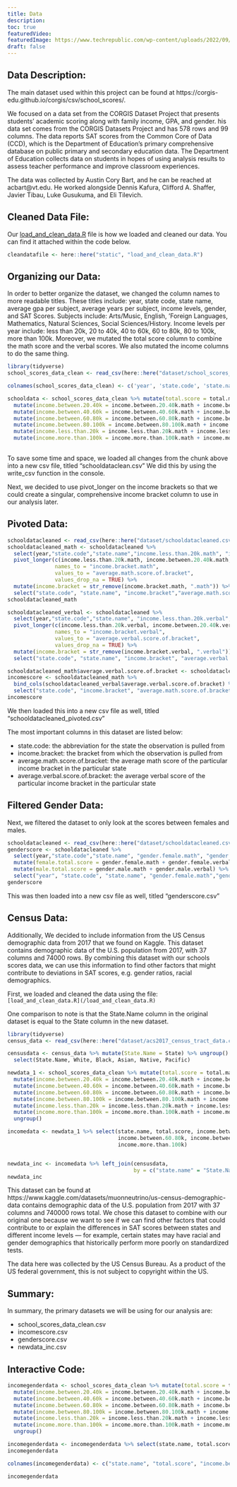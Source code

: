 ```yaml
---
title: Data
description:
toc: true
featuredVideo:
featuredImage: https://www.techrepublic.com/wp-content/uploads/2022/09/tr-data-migration-vs-data-integration-770x513.jpeg
draft: false
---
```

## Data Description:

The main dataset used within this project can be found at https://corgis-edu.github.io/corgis/csv/school_scores/.

We focused on a data set from the CORGIS Dataset Project that presents students’ academic scoring along with family income, GPA, and gender. his data set comes from the CORGIS Datasets Project and has 578 rows and 99 columns. The data reports SAT scores from the Common Core of Data (CCD), which is the Department of Education’s primary comprehensive database on public primary and secondary education data. The Department of Education collects data on students in hopes of using analysis results to assess teacher performance and improve classroom experiences. 

The data was collected by Austin Cory Bart, and he can be reached at acbart@vt.edu. He worked alongside Dennis Kafura, Clifford A. Shaffer, Javier Tibau, Luke Gusukuma, and Eli Tilevich.

## Cleaned Data File:

Our [load_and_clean_data.R](/load_and_clean_data.R) file is how we loaded and cleaned our data. You can find it attached within the code below.

```r

cleandatafile <- here::here("static", "load_and_clean_data.R")

```

## Organizing our Data:

In order to better organize the dataset, we changed the column names to more readable titles. 
These titles include: year, state code, state name, average gpa per subject, average years per subject, income levels, gender, and SAT Scores. 
Subjects include: Arts/Music, English, 'Foreign Languages, Mathematics, Natural Sciences, Social Sciences/History.
Income levels per year include: less than 20k, 20 to 40k, 40 to 60k, 60 to 80k, 80 to 100k, more than 100k.
Moreover, we mutated the total score column to combine the math score and the verbal scores. We also mutated the income columns to do the same thing.

```r

library(tidyverse)
school_scores_data_clean <- read_csv(here::here("dataset/school_scores_data_clean.csv"))

colnames(school_scores_data_clean) <- c('year', 'state.code', 'state.name', 'total.math', 'total.testtakers', 'total.verbal', 'arts.music.avggpa', 'arts.music.avgyears', 'english.avggpa', 'english.avgyears', 'foreign.languages.avggpa', 'foreign.languages.avgyears', 'mathematics.avggpa', 'mathematics.avgyears', 'natural.sciences.avggpa', 'natural.sciences.avgyears', 'social.sciences.history.avggpa', 'social.sciences.history.avgyears', 'income.between.20.40k.math', 'income.between.20.40k.testtakers','income.between.20.40k.verbal', 'income.between.40.60k.math', 'income.between.40.60k.testtakers', 'income.between.40.60k.verbal', 'income.between.60.80k.math', 'income.between.60.80k.testtakers','income.between.60.80k.verbal', 'income.between.80.100k.math','income.between.80.100k.testtakers', 'income.between.80.100k.verbal', 'income.less.than.20k.math', 'income.less.than.20k.testtakers', 'income.less.than.20k.verbal', 'income.more.than.100k.math', 'income.more.than.100k.testtakers', 'income.more.than.100k.verbal', 'gpa.aminus.math', 'gpa.aminus.testtakers', 'gpa.aminus.verbal', 'gpa.aplus.math', 'gpa.aplus.testtakers', 'gpa.aplus.verbal', 'gpa.a.math', 'gpa.a.testtakers', 'gpa.a.verbal', 'gpa.b.math', 'gpa.b.testtakers', 'gpa.b.verbal', 'gpa.c.math', 'gpa.c.testtakers', 'gpa.c.verbal', 'gpa.d.or.lower.math', 'gpa.d.or.lower.testtakers', 'gpa.d.or.lower.verbal', 'gpa.no.response.math', 'gpa.no.response.testtakers', 'gpa.no.response.verbal', 'gender.female.math','gender.female.testtakers', 'gender.female.verbal', 'gender.male.math', 'gender.male.testtakers', 'gender.male.verbal', 'score.between.200.to.300.math.females', 'score.between.200.to.300.math.males', 'score.between.200.to.300.math.total', 'score.between.200.to.300.verbal.females', 'score.between.200.to.300.verbal.males', 'score.between.200.to.300.verbal.total', 'score.between.300.to.400.math.females', 'score.between.300.to.400.math.males', 'score.between.300.to.400.math.total', 'score.between.300.to.400.verbal.females', 'score.between.300.to.400.verbal.males', 'score.between.300.to.400.verbal.total', 'score.between.400.to.500.math.females', 'score.between.400.to.500.math.males', 'score.between.400.to.500.math.total', 'score.between.400.to.500.verbal.females', 'score.between.400.to.500.verbal.males', 'score.between.400.to.500.verbal.total', 'score.between.500.to.600.math.females', 'score.between.500.to.600.math.males', 'score.between.500.to.600.math.total', 'score.between.500.to.600.verbal.females', 'score.between.500.to.600.verbal.males', 'score.between.500.to.600.verbal.total', 'score.between.600.to.700.math.females', 'score.between.600.to.700.math.males', 'score.between.600.to.700.math.total', 'score.between.600.to.700.verbal.females', 'score.between.600.to.700.verbal.males', 'score.between.600.to.700.verbal.total', 'score.between.700.to.800.math.females', 'score.between.700.to.800.math.males', 'score.between.700.to.800.math.total', 'score.between.700.to.800.verbal.females', 'score.between.700.to.800.verbal.males', 'score.between.700.to.800.verbal.total')

schooldata <- school_scores_data_clean %>% mutate(total.score = total.math + total.verbal) %>% 
  mutate(income.between.20.40k = income.between.20.40k.math + income.between.20.40k.verbal) %>%
  mutate(income.between.40.60k = income.between.40.60k.math + income.between.40.60k.verbal) %>%
  mutate(income.between.60.80k = income.between.60.80k.math + income.between.60.80k.verbal) %>%
  mutate(income.between.80.100k = income.between.80.100k.math + income.between.80.100k.verbal) %>%
  mutate(income.less.than.20k = income.less.than.20k.math + income.less.than.20k.verbal) %>%
  mutate(income.more.than.100k = income.more.than.100k.math + income.more.than.100k.verbal)
  
```

To save some time and space, we loaded all changes from the chunk above into a new csv file, titled "schooldataclean.csv"
We did this by using the write_csv function in the console. 

Next, we decided to use pivot_longer on the income brackets so that we could create a singular, comprehensive income bracket column to use in our analysis later.

## Pivoted Data:

```r
schooldatacleaned <- read_csv(here::here("dataset/schooldatacleaned.csv"))
schooldatacleaned_math <- schooldatacleaned %>% 
  select(year,"state.code","state.name","income.less.than.20k.math", "income.between.20.40k.math", "income.between.40.60k.math", "income.between.60.80k.math", "income.between.80.100k.math", "income.more.than.100k.math") %>%
  pivot_longer(c(income.less.than.20k.math, income.between.20.40k.math, income.between.40.60k.math, income.between.60.80k.math, income.between.80.100k.math, income.more.than.100k.math), 
               names_to = "income.bracket.math", 
               values_to = "average.math.score.of.bracket", 
               values_drop_na = TRUE) %>%
  mutate(income.bracket = str_remove(income.bracket.math, ".math")) %>%
  select("state.code", "state.name", "income.bracket","average.math.score.of.bracket") 
schooldatacleaned_math

schooldatacleaned_verbal <- schooldatacleaned %>% 
  select(year,"state.code","state.name", "income.less.than.20k.verbal", "income.between.20.40k.verbal", "income.between.40.60k.verbal", "income.between.60.80k.verbal", "income.between.80.100k.verbal", "income.more.than.100k.verbal") %>%
  pivot_longer(c(income.less.than.20k.verbal, income.between.20.40k.verbal, income.between.40.60k.verbal, income.between.60.80k.verbal, income.between.80.100k.verbal, income.more.than.100k.verbal), 
               names_to = "income.bracket.verbal", 
               values_to = "average.verbal.score.of.bracket", 
               values_drop_na = TRUE) %>%
  mutate(income.bracket = str_remove(income.bracket.verbal, ".verbal")) %>%
  select("state.code", "state.name", "income.bracket", "average.verbal.score.of.bracket")

schooldatacleaned_math$average.verbal.score.of.bracket <- schooldatacleaned_verbal$average.verbal.score.of.bracket
incomescore <- schooldatacleaned_math %>% 
  bind_cols(schooldatacleaned_verbal$average.verbal.score.of.bracket) %>%
  select("state.code", "income.bracket", "average.math.score.of.bracket", "average.verbal.score.of.bracket")
incomescore
```
We then loaded this into a new csv file as well, titled "schooldatacleaned_pivoted.csv"

The most important columns in this dataset are listed below:

* state.code: the abbreviation for the state the observation is pulled from
* income.bracket: the bracket from which the observation is pulled from
* average.math.score.of.bracket: the average math score of the particular income bracket in the particular state
* average.verbal.score.of.bracket: the average verbal score of the particular income bracket in the particular state

## Filtered Gender Data:

Next, we filtered the dataset to only look at the scores between females and males.
```r
schooldatacleaned <- read_csv(here::here("dataset/schooldatacleaned.csv"))
genderscore <- schooldatacleaned %>% 
  select(year,"state.code","state.name", "gender.female.math", "gender.female.verbal", "gender.male.math", "gender.male.verbal") %>%
  mutate(female.total.score = gender.female.math + gender.female.verbal) %>%
  mutate(male.total.score = gender.male.math + gender.male.verbal) %>%
  select("year", "state.code", "state.name", "gender.female.math","gender.female.verbal", "female.total.score","gender.male.math", "gender.male.verbal", "male.total.score") 
genderscore
```

This was then loaded into a new csv file as well, titled "genderscore.csv"

## Census Data:

Additionally, We decided to include information from the US Census demographic data from 2017 that we found on Kaggle. 
This dataset contains demographic data of the U.S. population from 2017, with 37 columns and 74000 rows. By combining this dataset with our schools scores data, we can use this information to find other factors that might contribute to deviations in SAT scores, e.g. gender ratios, racial demographics.

First, we loaded and cleaned the data using the file:
`[load_and_clean_data.R](/load_and_clean_data.R)`

One comparison to note is that the State.Name column in the original dataset is equal to the State column in the new dataset.

```r
library(tidyverse)
census_data <- read_csv(here::here("dataset/acs2017_census_tract_data.csv"))

censusdata <- census_data %>% mutate(State.Name = State) %>% ungroup() %>%
  select(State.Name, White, Black, Asian, Native, Pacific)

newdata_1 <- school_scores_data_clean %>% mutate(total.score = total.math + total.verbal) %>% 
  mutate(income.between.20.40k = income.between.20.40k.math + income.between.20.40k.verbal) %>%
  mutate(income.between.40.60k = income.between.40.60k.math + income.between.40.60k.verbal) %>%
  mutate(income.between.60.80k = income.between.60.80k.math + income.between.60.80k.verbal) %>%
  mutate(income.between.80.100k = income.between.80.100k.math + income.between.80.100k.verbal) %>%
  mutate(income.less.than.20k = income.less.than.20k.math + income.less.than.20k.verbal) %>%
  mutate(income.more.than.100k = income.more.than.100k.math + income.more.than.100k.verbal) %>%
  ungroup()

incomedata <- newdata_1 %>% select(state.name, total.score, income.between.20.40k, income.between.40.60k,
                                   income.between.60.80k, income.between.80.100k, income.less.than.20k,
                                   income.more.than.100k)


newdata_inc <- incomedata %>% left_join(censusdata,
                                        by = c("state.name" = "State.Name"))
newdata_inc
```

This dataset can be found at https://www.kaggle.com/datasets/muonneutrino/us-census-demographic-data contains demographic data of the U.S. population from 2017 with 37 columns and 740000 rows total. We chose this dataset to combine with our original one because we want to see if we can find other factors that could contribute to or explain the differences in SAT scores between states and different income levels — for example, certain states may have racial and gender demographics that historically perform more poorly on standardized tests. 

The data here was collected by the US Census Bureau. As a product of the US federal government, this is not subject to copyright within the US.

## Summary: 

In summary, the primary datasets we will be using for our analysis are:

* school_scores_data_clean.csv
* incomescore.csv
* genderscore.csv
* newdata_inc.csv

## Interactive Code:

```r

incomegenderdata <- school_scores_data_clean %>% mutate(total.score = total.math + total.verbal) %>% 
  mutate(income.between.20.40k = income.between.20.40k.math + income.between.20.40k.verbal) %>%
  mutate(income.between.40.60k = income.between.40.60k.math + income.between.40.60k.verbal) %>%
  mutate(income.between.60.80k = income.between.60.80k.math + income.between.60.80k.verbal) %>%
  mutate(income.between.80.100k = income.between.80.100k.math + income.between.80.100k.verbal) %>%
  mutate(income.less.than.20k = income.less.than.20k.math + income.less.than.20k.verbal) %>%
  mutate(income.more.than.100k = income.more.than.100k.math + income.more.than.100k.verbal) %>%
  ungroup()

incomegenderdata <- incomegenderdata %>% select(state.name, total.score, income.between.20.40k, income.between.40.60k, income.between.60.80k, income.between.80.100k, income.less.than.20k, income.more.than.100k) %>% bind_cols(genderscore$female.total.score, genderscore$male.total.score, genderscore$year) 
incomegenderdata

colnames(incomegenderdata) <- c("state.name", "total.score", "income.between.20.40k", "income.between.40.60k", "income.between.60.80k", "income.between.80.100k", "income.less.than.20k", "income.more.than.100k", "female.total.score", "male.total.score", "year")

incomegenderdata

```

